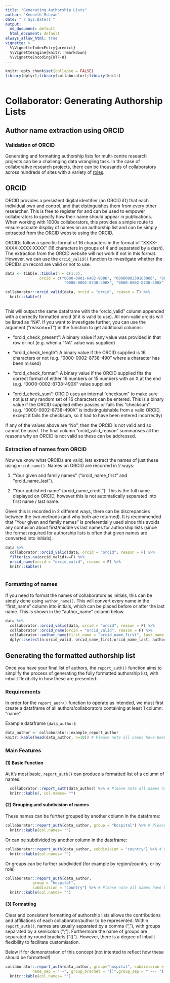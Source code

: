 ```yaml
---
title: "Generating Authorship Lists"
author: "Kenneth McLean"
date: "`r Sys.Date()`"
output:
  md_document: default
  html_document: default
always_allow_html: true
vignette: >
  %\VignetteIndexEntry{predict}
  %\VignetteEngine{knitr::rmarkdown}
  %\VignetteEncoding{UTF-8}
---
```


```r
knitr::opts_chunk$set(collapse = FALSE)
library(dplyr);library(collaborator);library(knitr)
  
```

# Collaborator: Generating Authorship Lists


## Author name extraction using ORCID


### Validation of ORCID

Generating and formatting authorship lists for multi-centre research projects can be a challenging data wrangling task. In the case of collaborative research projects, there can be thousands of collaborators across hundreds of sites with a variety of [roles](https://doi.org/10.1016/j.ijsu.2017.12.019).


## ORCID

ORCID provides a persistent digital identifier (an ORCID iD) that each individual own and control, and that distinguishes them from every other researcher. This is free to register for and can be used to empower collaborators to specify how their name should appear in publications. When working with 1000s collaborators, this provides a simple route to ensure accuate display of names on an authorship list and can be simply extracted from the ORCID website using the ORCID. 

ORCIDs follow a specific format of 16 characters in the format of "XXXX-XXXX-XXXX-XXXX" (16 characters in groups of 4 and separated by a dash). The extraction from the ORCID website will not work if not in this format. However, we can use the `orcid_valid()` function to investigate whether the ORCIDs on record are valid or not to use.

```r
data <- tibble::tibble(n = c(1:7),
               orcid = c("0000-0001-6482-9086", "0000000250183066", "0000-0002-8738-4902",
                          "00O0-0002-8738-490X", "0000-0002-8738-490X", "0000-0002-8738-490", NA))

collaborator::orcid_valid(data, orcid = "orcid", reason = T) %>%
  knitr::kable()
  
```
This will output the same dataframe with the "orcid_valid" column appended with a correctly formatted orcid (if it is valid to use). All non-valid orcids will be listed as "NA". If you want to investigate further, you can use the argument ("reason==T") in the function to get additional columns:

 - "orcid_check_present": A binary value if any value was provided in that row or not (e.g. when a "NA" value was supplied)

 - "orcid_check_length": A binary value if the ORCID supplied is 16 characters or not (e.g. "0000-0002-8738-490" where a character has been missed)
 
 - "orcid_check_format": A binary value if the ORCID supplied fits the correct format of either 16 numbers or 15 numbers with an X at the end (e.g. "00O0-0002-8738-490X" value supplied)

 - "orcid_check_sum": ORCID uses an internal "checksum" to make sure not just any random set of 16 characters can be entered. This is a binary value if the ORCID supplied either passes or fails this "checksum" (e.g. "0000-0002-8738-490X" is indistinguishable from a valid ORCID, except it fails the checksum, so it had to have been entered incorrectly)

If any of the values above are "No", then the ORCID is not valid and so cannot be used. The final column "orcid_valid_reason" summarises all the reasons why an ORCID is not valid so these can be addressed.

### Extraction of names from ORCID

Now we know what ORCIDs are valid, lets extract the names of just these using `orcid_name()`. Names on ORCID are recorded in 2 ways:

1. "Your given and family names" ("orcid_name_first" and "orcid_name_last").

2. "Your published name" (orcid_name_credit"): This is the full name displayed on ORCID, however this is not automatically separated into first name / last name. 

Given this is recorded in 2 different ways, there can be discrepancies between the two methods (and why both are returned). It is recommended that "Your given and family names" is preferentially used since this avoids any confusion about first/middle vs last names for authorship lists (since the format required for authorship lists is often that given names are converted into initials).


```r
data %>%
  collaborator::orcid_valid(data, orcid = "orcid", reason = F) %>%
  filter(is.na(orcid_valid)==F) %>%
  orcid_name(orcid = "orcid_valid", reason = F) %>%
  knitr::kable()
  
```
### Formatting of names

If you need to format the names of collaborators as initials, this can be simply done using `author_name()`. This will convert every name in the "first_name" column into initials, which can be placed before or after the last name. This is shown in the "author_name" column below.

```r
data %>%
  collaborator::orcid_valid(data, orcid = "orcid", reason = F) %>%
  collaborator::orcid_name(orcid = "orcid_valid", reason = F) %>%
  collaborator::author_name(first_name = "orcid_name_first", last_name = "orcid_name_last",position = "left", initial_max=3) %>%
  dplyr::select(n:orcid_valid, orcid_name_first:orcid_name_last, author_name)
```




## Generating the formatted authorship list

Once you have your final list of authors, the `report_auth()` function aims to simplify the process of generating the fully formatted authorship list, with inbuilt flexibility in how these are presented.

### Requirements
In order for the `report_auth()` function to operate as intended, we must first create a dataframe of all authors/collaborators containing at least 1 column: "name".

Example dataframe (`data_author`):
```r

data_author <- collaborator::example_report_author
knitr::kable(head(data_author, n=10)) # Please note all names have been randomly generated
```

### Main Features
#### (1) Basic Function
At it's most basic, `report_auth()` can produce a formatted list of a column of names.
```r
  collaborator::report_auth(data_author) %>% # Please note all names have been randomly generated
  knitr::kable(, col.names= "") 
```

#### (2) Grouping and subdivision of names

These names can be further grouped by another column in the dataframe:
```r
collaborator::report_auth(data_author, group = "hospital") %>% # Please note all names have been randomly generated
  knitr::kable(col.names= "") 
```

Or can be subdivided by another column in the dataframe:
```r

collaborator::report_auth(data_author, subdivision = "country") %>% # Please note all names have been randomly generated
  knitr::kable(col.names= "")
```

Or groups can be further subdivided (for example by region/country, or by role)
```r
collaborator::report_auth(data_author,
            group = "hospital",
            subdivision = "country") %>% # Please note all names have been randomly generated
  knitr::kable(col.names= "")
```

#### (3) Formatting
Clear and consistent formatting of authorship lists allows the contributions and affiliations of each collaborator/author to be represented. Within `report_auth()`, names are usually separated by a comma (","), with groups separated by a semicolon (";"). Furthermore the name of groups are separated by round brackets ("()"). However, there is a degree of inbuilt flexibility to facilitate customisation.

Below if for demonstration of this concept (not intented to reflect how these should be formatted!)


```r
collaborator::report_auth(data_author, group="hospital", subdivision = "country",
            name_sep = " +", group_brachet = "[]",group_sep = " --- ") %>% # Please note all names have been randomly generated
  knitr::kable(col.names= "")
```
